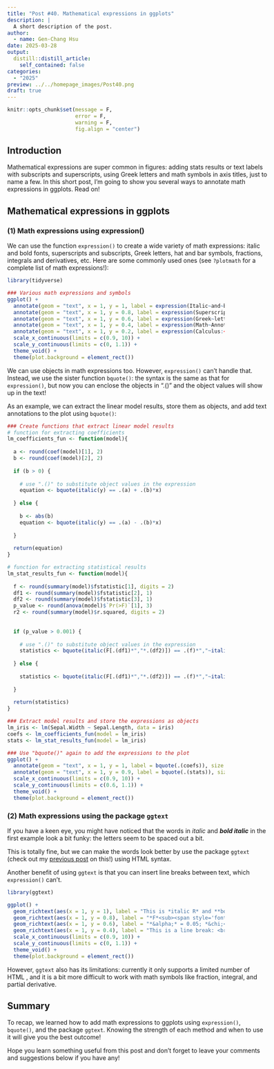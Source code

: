 ```yaml
---
title: "Post #40. Mathematical expressions in ggplots"
description: |
  A short description of the post.
author:
  - name: Gen-Chang Hsu
date: 2025-03-28
output:
  distill::distill_article:
    self_contained: false
categories:
  - "2025"
preview: ../../homepage_images/Post40.png
draft: true
---
```


<!-- Webpage style -->

<style>
d-article a {
  color: #2780e3 !important;
  border-bottom: none !important;
}

d-article a:hover {
  color: #2780e3 !important;
  border-bottom: 2px solid !important;
}

d-byline {
  margin-left: -10% !important;
}

d-title {
  margin-left: -10%;
}

d-title h1{
  font-size: 45px;
  width: 130%;
}

d-article {
  margin-left: -10%;
}

p {
  width: 120%;
}

d-article h2 {
  width: 120%;
}

d-article h3 {
  width: 120%;
  font-size: 28px;
}

div.article-footer{
  width: 120%;
}

d-article div.sourceCode { 
  width: 120% !important;
}

d-article pre { 
  width: 120% !important;
}

div.l-body {
  width: 120% !important;
}

d-article table thead tr {
  height: 60px !important;
  width: 210px !important;
}

d-article table thead th {
  height: 60px !important;
  font-size: 22px !important;
  width: 210px !important;
}

d-article table tbody tr td {
  font-size: 21px !important;
  height: 60px !important;
  text-align: center !important;
  width: 210px !important;
}

div.l-body img {
    margin-right: 30% !important;
}

</style>

<head>
  <base target="_blank">
</head>

```r
knitr::opts_chunk$set(message = F, 
                      error = F, 
                      warning = F,
                      fig.align = "center")

```

<!-- Start of the article -->

## Introduction

Mathematical expressions are super common in figures: adding stats results or text labels with subscripts and superscripts, using Greek letters and math symbols in axis titles, just to name a few. In this short post, I'm going to show you several ways to annotate math expressions in ggplots. Read on!


## Mathematical expressions in ggplots 

### (1) Math expressions using expression()

We can use the function `expression()` to create a wide variety of math expressions: italic and bold fonts, superscripts and subscripts, Greek letters, hat and bar symbols, fractions, integrals and derivatives, etc. Here are some commonly used ones (see `?plotmath` for a complete list of math expressions!): 

```r
library(tidyverse)

### Various math expressions and symbols
ggplot() + 
  annotate(geom = "text", x = 1, y = 1, label = expression(Italic~and~bold~font:~This~is~italic(italic~R)~and~bold(bold~R)~and~bolditalic(bold~italic~R)), size = 5, hjust = 0) + 
  annotate(geom = "text", x = 1, y = 0.8, label = expression(Superscript~and~subscript:~italic(F[1*","*20]) == 5.2*";"~italic(R^2) == 0.8), size = 5, hjust = 0) + 
  annotate(geom = "text", x = 1, y = 0.6, label = expression(Greek~letter:~italic(alpha) == 0.05*";"~italic(chi^2) == 3.5), size = 5, hjust = 0) + 
  annotate(geom = "text", x = 1, y = 0.4, label = expression(Math~Annotation:~y == frac(1, sigma*sqrt(2*pi))~e^-frac((x-mu)^2, 2*sigma^2)), size = 5, hjust = 0) + 
  annotate(geom = "text", x = 1, y = 0.2, label = expression(Calculus:~italic(frac(partialdiff*N, partialdiff*t))*";"~italic(integral(f(x)*dx, a, b))), size = 5, hjust = 0) + 
  scale_x_continuous(limits = c(0.9, 10)) +
  scale_y_continuous(limits = c(0, 1.1)) + 
  theme_void() +
  theme(plot.background = element_rect())

```


We can use objects in math expressions too. However, `expression()` can't handle that. Instead, we use the sister function `bquote()`: the syntax is the same as that for `expression()`, but now you can enclose the objects in ".()" and the object values will show up in the text!

As an example, we can extract the linear model results, store them as objects, and add text annotations to the plot using `bquote()`: 

```r
### Create functions that extract linear model results
# function for extracting coefficients
lm_coefficients_fun <- function(model){
  
  a <- round(coef(model)[1], 2)
  b <- round(coef(model)[2], 2)
  
  if (b > 0) {
    
    # use ".()" to substitute object values in the expression
    equation <- bquote(italic(y) == .(a) + .(b)*x)
    
  } else {
    
    b <- abs(b)
    equation <- bquote(italic(y) == .(a) - .(b)*x)
    
  }
  
  return(equation)
}

# function for extracting statistical results
lm_stat_results_fun <- function(model){
  
  f <- round(summary(model)$fstatistic[1], digits = 2)
  df1 <- round(summary(model)$fstatistic[2], 1)
  df2 <- round(summary(model)$fstatistic[3], 1)
  p_value <- round(anova(model)$`Pr(>F)`[1], 3)
  r2 <- round(summary(model)$r.squared, digits = 2)
  
  
  if (p_value > 0.001) {
    
    # use ".()" to substitute object values in the expression
    statistics <- bquote(italic(F[.(df1)*","*.(df2)]) == .(f)*","~italic(p) == .(p_value)*","~italic(R^2) ==.(r2))
    
  } else {
    
    statistics <- bquote(italic(F[.(df1)*","*.(df2)]) == .(f)*","~italic(p) < 0.001*","~italic(R^2) == .(r2))
    
  }
  
  return(statistics)
}

### Extract model results and store the expressions as objects
lm_iris <- lm(Sepal.Width ~ Sepal.Length, data = iris)
coefs <- lm_coefficients_fun(model = lm_iris)
stats <- lm_stat_results_fun(model = lm_iris)

### Use "bquote()" again to add the expressions to the plot
ggplot() +
  annotate(geom = "text", x = 1, y = 1, label = bquote(.(coefs)), size = 5, hjust = 0) + 
  annotate(geom = "text", x = 1, y = 0.9, label = bquote(.(stats)), size = 5, hjust = 0) + 
  scale_x_continuous(limits = c(0.9, 10)) +
  scale_y_continuous(limits = c(0.6, 1.1)) + 
  theme_void() +
  theme(plot.background = element_rect())

```


### (2) Math expressions using the package `ggtext`

If you have a keen eye, you might have noticed that the words in *italic* and _**bold italic**_ in the first example look a bit funky: the letters seem to be spaced out a bit. 

This is totally fine, but we can make the words look better by use the package `ggtext` (check out my [previous post](https://genchanghsu.github.io/ggGallery/posts/2021-07-10-post-5-awesome-text-display-with-ggtext/) on this!) using HTML syntax.

Another benefit of using `ggtext` is that you can insert line breaks between text, which `expression()` can't.

```r
library(ggtext)

ggplot() +
  geom_richtext(aes(x = 1, y = 1), label = "This is *italic R* and **bold R** and _**bold italic R**_", size = 5, hjust = 0, fill = NA, label.color = NA) + 
  geom_richtext(aes(x = 1, y = 0.8), label = "*F*<sub><span style='font-size: 8pt'>1,20</span></sub> = 5.2; *R<sup><span style='font-size: 10pt'>2</span></sup>* = 0.8", size = 5, hjust = 0, fill = NA, label.color = NA) + 
  geom_richtext(aes(x = 1, y = 0.6), label = "*&alpha;* = 0.05; *&chi;<sup><span style='font-size: 10pt'>2</span></sup>* = 3.5", size = 5, hjust = 0, fill = NA, label.color = NA) + 
  geom_richtext(aes(x = 1, y = 0.4), label = "This is a line break: <br> *p* = 0.001", size = 5, hjust = 0, fill = NA, label.color = NA) + 
  scale_x_continuous(limits = c(0.9, 10)) +
  scale_y_continuous(limits = c(0, 1.1)) + 
  theme_void() +
  theme(plot.background = element_rect())

```

However, `ggtext` also has its limitations: currently it only supports a limited number of HTML <tags>, and it is a bit more difficult to work with math symbols like fraction, integral, and partial derivative.


## Summary

To recap, we learned how to add math expressions to ggplots using `expression()`, `bquote()`, and the package `ggtext`. Knowing the strength of each method and when to use it will give you the best outcome!

Hope you learn something useful from this post and don't forget to leave your comments and suggestions below if you have any!





